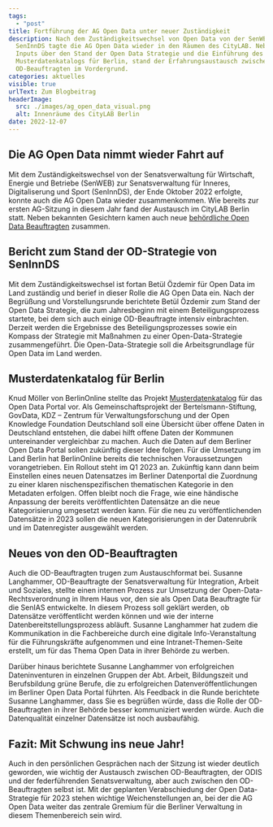 ```yaml
---
tags:
  - "post"
title: Fortführung der AG Open Data unter neuer Zuständigkeit
description: Nach dem Zuständigkeitswechsel von Open Data von der SenWEB zur
  SenInnDS tagte die AG Open Data wieder in den Räumen des CityLAB. Neben
  Inputs über den Stand der Open Data Strategie und die Einführung des
  Musterdatenkatalogs für Berlin, stand der Erfahrungsaustausch zwischen den
  OD-Beauftragten im Vordergrund.
categories: aktuelles
visible: true
urlText: Zum Blogbeitrag
headerImage:
  src: ./images/ag_open_data_visual.png
  alt: Innenräume des CityLAB Berlin
date: 2022-12-07
---
```


## Die AG Open Data nimmt wieder Fahrt auf

Mit dem Zuständigkeitswechsel von der Senatsverwaltung für Wirtschaft, Energie und Betriebe (SenWEB) zur Senatsverwaltung für Inneres, Digitaliserung und Sport (SenInnDS), der Ende Oktober 2022 erfolgte, konnte auch die AG Open Data wieder zusammenkommen. Wie bereits zur ersten AG-Sitzung in diesem Jahr fand der Austausch im CityLAB Berlin statt. Neben bekannten Gesichtern kamen auch neue [behördliche Open Data Beauftragten](https://www.berlin.de/sen/wirtschaft/digitalisierung/open-data/open-data-beauftragte/) zusammen.

## Bericht zum Stand der OD-Strategie von SenInnDS

Mit dem Zuständigkeitswechsel ist fortan Betül Özdemir für Open Data im Land zuständig und berief in dieser Rolle die AG Open Data ein. Nach der Begrüßung und Vorstellungsrunde berichtete Betül Özdemir zum Stand der Open Data Strategie, die zum Jahresbeginn mit einem Beteiligungsprozess startete, bei dem sich auch einige OD-Beauftragte intensiv einbrachten. Derzeit werden die Ergebnisse des Beteiligungsprozesses sowie ein Kompass der Strategie mit Maßnahmen zu einer Open-Data-Strategie zusammengeführt. Die Open-Data-Strategie soll die Arbeitsgrundlage für Open Data im Land werden.

## Musterdatenkatalog für Berlin

Knud Möller von BerlinOnline stellte das Projekt [Musterdatenkatalog](https://www.bertelsmann-stiftung.de/de/unsere-projekte/smart-country/musterdatenkatalog) für das Open Data Portal vor. Als Gemeinschaftsprojekt der Bertelsmann-Stiftung, GovData, KDZ – Zentrum für Verwaltungsforschung und der Open Knowledge Foundation Deutschland soll eine Übersicht über offene Daten in Deutschland entstehen, die dabei hilft offene Daten der Kommunen untereinander vergleichbar zu machen. Auch die Daten auf dem Berliner Open Data Portal sollen zukünftig dieser Idee folgen. Für die Umsetzung im Land Berlin hat BerlinOnline bereits die technischen Voraussetzungen vorangetrieben. Ein Rollout steht im Q1 2023 an. Zukünftig kann dann beim Einstellen eines neuen Datensatzes im Berliner Datenportal die Zuordnung zu einer klaren nischenspezifischen thematischen Kategorie in den Metadaten erfolgen. Offen bleibt noch die Frage, wie eine händische Anpassung der bereits veröffentlichten Datensätze an die neue Kategorisierung umgesetzt werden kann. Für die neu zu veröffentlichenden Datensätze in 2023 sollen die neuen Kategorisierungen in der Datenrubrik und im Datenregister ausgewählt werden.


<ImageSection
  src={image}
  caption="Arbeitssitzung der AG Open Data im CityLAB Berlin"
  fullWidth
/>

## Neues von den OD-Beauftragten 

Auch die OD-Beauftragten trugen zum Austauschformat bei. Susanne Langhammer, OD-Beauftragte der Senatsverwaltung für Integration, Arbeit und Soziales, stellte einen internen Prozess zur Umsetzung der Open-Data-Rechtsverordnung in Ihrem Haus vor, den sie als Open Data Beauftragte für die SenIAS entwickelte. In diesem Prozess soll geklärt werden, ob Datensätze veröffentlicht werden können und wie der interne Datenbereitstellungsprozess abläuft. Susanne Langhammer hat zudem die Kommunikation in die Fachbereiche durch eine digitale Info-Veranstaltung für die Führungskräfte aufgenommen und eine Intranet-Themen-Seite erstellt, um für das Thema Open Data in ihrer Behörde zu werben. 

Darüber hinaus berichtete Susanne Langhammer von erfolgreichen Dateninventuren in einzelnen Gruppen der Abt. Arbeit, Bildungszeit und Berufsbildung grüne Berufe, die zu erfolgreichen Datenveröffentlichungen im Berliner Open Data Portal führten. Als Feedback in die Runde berichtete Susanne Langhammer, dass Sie es begrüßen würde, dass die Rolle der OD-Beauftragten in ihrer Behörde besser kommuniziert werden würde. Auch die Datenqualität einzelner Datensätze ist noch ausbaufähig.

## Fazit: Mit Schwung ins neue Jahr!

Auch in den persönlichen Gesprächen nach der Sitzung ist wieder deutlich geworden, wie wichtig der Austausch zwischen OD-Beauftragten, der ODIS und der federführenden Senatsverwaltung, aber auch zwischen den OD-Beauftragten selbst ist. Mit der geplanten Verabschiedung der Open Data-Strategie für 2023 stehen wichtige Weichenstellungen an, bei der die AG Open Data weiter das zentrale Gremium für die Berliner Verwaltung in diesem Themenbereich sein wird.

